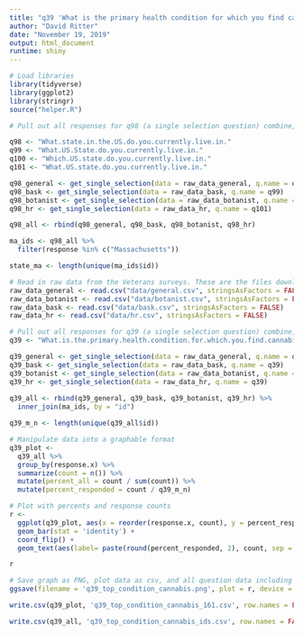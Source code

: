 ```yaml
---
title: "q39 'What is the primary health condition for which you find cannabis to be helpful? (Please select one)' (MA Veterans)"
author: "David Ritter"
date: "November 19, 2019"
output: html_document
runtime: shiny
---
```


```r
# Load libraries
library(tidyverse)
library(ggplot2)
library(stringr)
source("helper.R")
```

```r
# Pull out all responses for q98 (a single selection question) combine, then determine 'question n' (subsequent q are labeled for convenience, do not respond to survey q#)

q98 <- "What.state.in.the.US.do.you.currently.live.in."
q99 <- "What.US.State.do.you.currently.live.in."
q100 <- "Which.US.state.do.you.currently.live.in."
q101 <- "What.US.state.do.you.currently.live.in."

q98_general <- get_single_selection(data = raw_data_general, q.name = q98)
q98_bask <- get_single_selection(data = raw_data_bask, q.name = q99)
q98_botanist <- get_single_selection(data = raw_data_botanist, q.name = q100)
q98_hr <- get_single_selection(data = raw_data_hr, q.name = q101)

q98_all <- rbind(q98_general, q98_bask, q98_botanist, q98_hr)

ma_ids <- q98_all %>% 
  filter(response %in% c("Massachusetts"))

state_ma <- length(unique(ma_ids$id))
```

```r
# Read in raw data from the Veterans surveys. These are the files downloaded from survey monkey saved as a .csv
raw_data_general <- read.csv("data/general.csv", stringsAsFactors = FALSE)
raw_data_botanist <- read.csv("data/botanist.csv", stringsAsFactors = FALSE)
raw_data_bask <- read.csv("data/bask.csv", stringsAsFactors = FALSE)
raw_data_hr <- read.csv("data/hr.csv", stringsAsFactors = FALSE)
```

```r
# Pull out all responses for q39 (a single selection question) combine, then determine 'question n'
q39 <- "What.is.the.primary.health.condition.for.which.you.find.cannabis.to.be.helpful...Please.select.one."

q39_general <- get_single_selection(data = raw_data_general, q.name = q39)
q39_bask <- get_single_selection(data = raw_data_bask, q.name = q39)
q39_botanist <- get_single_selection(data = raw_data_botanist, q.name = q39)
q39_hr <- get_single_selection(data = raw_data_hr, q.name = q39)
  
q39_all <- rbind(q39_general, q39_bask, q39_botanist, q39_hr) %>%
  inner_join(ma_ids, by = "id")

q39_m_n <- length(unique(q39_all$id))
```

```r
# Manipulate data into a graphable format
q39_plot <- 
  q39_all %>%
  group_by(response.x) %>%
  summarize(count = n()) %>%
  mutate(percent_all = count / sum(count)) %>%
  mutate(percent_responded = count / q39_m_n)
```

```r
# Plot with percents and response counts
r <- 
  ggplot(q39_plot, aes(x = reorder(response.x, count), y = percent_responded)) +
  geom_bar(stat = 'identity') +
  coord_flip() +
  geom_text(aes(label= paste(round(percent_responded, 2), count, sep = "***")))

r
```

```r
# Save graph as PNG, plot data as csv, and all question data including response IDs as csv (save question n and N at end of plot file as "_x.x")
ggsave(filename = 'q39_top_condition_cannabis.png', plot = r, device = 'png')

write.csv(q39_plot, 'q39_top_condition_cannabis_161.csv', row.names = FALSE)

write.csv(q39_all, 'q39_top_condition_cannabis_ids.csv', row.names = FALSE)
```
